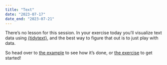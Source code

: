 ```yaml
---
title: "Text"
date: "2023-07-17"
date_end: "2023-07-21"
---
```


There's no lesson for this session. In your exercise today you'll visualize text data using [{tidytext}](https://www.tidytextmining.com/), and the best way to figure that out is to just play with data.

So head over to [the example](/example/13-example.qmd) to see how it's done, or [the exercise](/assignment/13-exercise.qmd) to get started!
